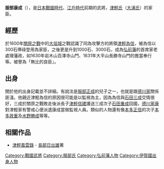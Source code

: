 {{japanese|japanese=服部 康成|kana=はっとり やすなり|romaji=Hattori Yasunari}}

'''服部康成'''（{{bd|1566年||1635年}}），是[[戰國_(日本)|日本戰國時代]]、[[江戶時代|江戶時代]]前期的武將，[[津輕氏|津輕氏]]（[[大浦氏|大浦氏]]）的家臣。

==經歷==
於1600年[[關原之戰|關原之戰]]中的[[大垣城|大垣城]]之戰認識了同為攻擊方的將領[[津輕為信|津輕為信]]，被為信以300石俸祿登用為家臣，之後更是升到1000石、3000石，成為[[弘前藩|弘前藩]]的首席家老處理藩政，如1630年岩木山百澤寺山門、1631年大平山長勝寺山門的擔當奉行等。被譽為「無比的良臣」。

==出身==
關於他的出身記載並不詳細。有說法是[[服部正成|服部正成]]的兒子之一，也就是跟[[德川氏|德川家]]關係匪淺。他親近津輕為信的原因很可能是以監視為主，因為為信與[[石田三成|石田三成]]交情很好，三成於關原之戰敗走後派長子[[津輕信建|津輕信建]]護送三成次子[[石田重成|石田重成]]回國，[[德川家康|德川家康]]對津輕家有警戒心便派遣康成當做監視人員。類似的人物還有像[[本多正信|本多正信]]的次子[[本多政重|本多政重]]及[[水野勝成|水野勝成]]等等。

==相關作品==
*[[津輕風雲錄|津輕風雲錄]] - [[長部日出雄|長部日出雄]]著

{{DEFAULTSORT:服部康成}}

[[Category:戰國武將|Category:戰國武將]]
[[Category:服部氏|Category:服部氏]]
[[Category:弘前藩人物|Category:弘前藩人物]]
[[Category:伊賀國出身人物|Category:伊賀國出身人物]]